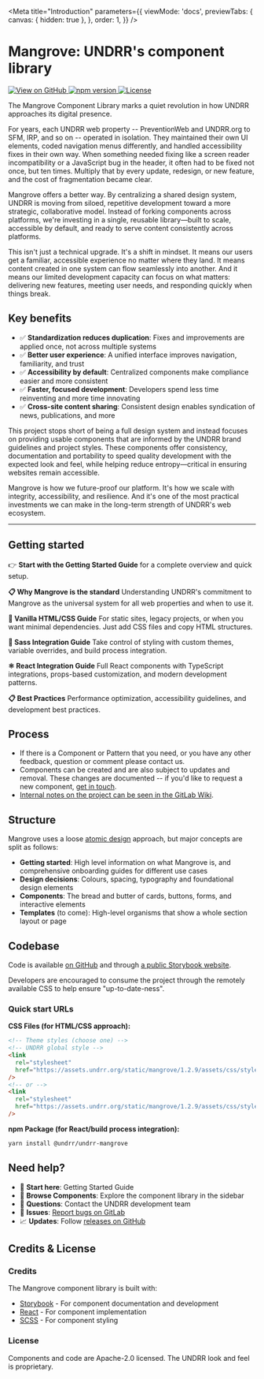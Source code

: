 
<Meta
  title="Introduction"
  parameters={{
    viewMode: 'docs',
    previewTabs: {
      canvas: { hidden: true },
    },
    order: 1,
  }}
/>

# Mangrove: UNDRR's component library

<div
  style={{
    display: 'flex',
    gap: '0.5rem',
    flexWrap: 'wrap',
  }}
>
  <a
    href="https://github.com/unisdr/undrr-mangrove"
    target="_blank"
    rel="noopener noreferrer"
    aria-label="View Mangrove on GitHub"
  >
    <img
      src="https://img.shields.io/badge/View%20on-GitHub-181717?logo=github&logoColor=white"
      alt="View on GitHub"
    />
  </a>
  <a
    href="https://www.npmjs.com/package/@undrr/undrr-mangrove"
    target="_blank"
    rel="noopener noreferrer"
    aria-label="View npm package"
  >
    <img
      src="https://img.shields.io/npm/v/@undrr/undrr-mangrove.svg"
      alt="npm version"
    />
  </a>
  <a
    href="https://github.com/unisdr/undrr-mangrove/blob/main/LICENSE"
    target="_blank"
    rel="noopener noreferrer"
    aria-label="View license"
  >
    <img
      src="https://img.shields.io/github/license/unisdr/undrr-mangrove.svg"
      alt="License"
    />
  </a>
</div>

The Mangrove Component Library marks a quiet revolution in how UNDRR approaches its digital presence.

For years, each UNDRR web property -- PreventionWeb and UNDRR.org to SFM, IRP, and so on -- operated in isolation. They maintained their own UI elements, coded navigation menus differently, and handled accessibility fixes in their own way. When something needed fixing like a screen reader incompatibility or a JavaScript bug in the header, it often had to be fixed not once, but ten times. Multiply that by every update, redesign, or new feature, and the cost of fragmentation became clear.

Mangrove offers a better way. By centralizing a shared design system, UNDRR is moving from siloed, repetitive development toward a more strategic, collaborative model. Instead of forking components across platforms, we're investing in a single, reusable library—built to scale, accessible by default, and ready to serve content consistently across platforms.

This isn't just a technical upgrade. It's a shift in mindset. It means our users get a familiar, accessible experience no matter where they land. It means content created in one system can flow seamlessly into another. And it means our limited development capacity can focus on what matters: delivering new features, meeting user needs, and responding quickly when things break.

## Key benefits

- ✅ **Standardization reduces duplication**: Fixes and improvements are applied once, not across multiple systems
- ✅ **Better user experience**: A unified interface improves navigation, familiarity, and trust
- ✅ **Accessibility by default**: Centralized components make compliance easier and more consistent
- ✅ **Faster, focused development**: Developers spend less time reinventing and more time innovating
- ✅ **Cross-site content sharing**: Consistent design enables syndication of news, publications, and more

This project stops short of being a full design system and instead focuses on providing usable components that are informed by the UNDRR brand guidelines and project styles. These components offer consistency, documentation and portability to speed quality development with the expected look and feel, while helping reduce entropy—critical in ensuring websites remain accessible.

Mangrove is how we future-proof our platform. It's how we scale with integrity, accessibility, and resilience. And it's one of the most practical investments we can make in the long-term strength of UNDRR's web ecosystem.

---

## Getting started

👉 **<LinkTo kind="getting-started-a-getting-started-guide" story="docs">Start with the Getting Started Guide</LinkTo>** for a complete overview and quick setup.

**📋 <LinkTo kind="getting-started-mangrove-the-undrr-standard" story="docs">Why Mangrove is the standard</LinkTo>**
Understanding UNDRR's commitment to Mangrove as the universal system for all web properties and when to use it.

**🎯 <LinkTo kind="getting-started-vanilla-html-and-css" story="docs">Vanilla HTML/CSS Guide</LinkTo>**
For static sites, legacy projects, or when you want minimal dependencies. Just add CSS files and copy HTML structures.

**🎨 <LinkTo kind="getting-started-sass-integration" story="docs">Sass Integration Guide</LinkTo>**
Take control of styling with custom themes, variable overrides, and build process integration.

**⚛️ <LinkTo kind="getting-started-react-integration" story="docs">React Integration Guide</LinkTo>**
Full React components with TypeScript integrations, props-based customization, and modern development patterns.

**📋 <LinkTo kind="getting-started-best-practices" story="docs">Best Practices</LinkTo>**
Performance optimization, accessibility guidelines, and development best practices.

## Process

- If there is a Component or Pattern that you need, or you have any other feedback, question or comment please contact us.
- Components can be created and are also subject to updates and removal. These changes are documented -- if you'd like to request a new component, [get in touch](https://github.com/unisdr/undrr-mangrove).
- [Internal notes on the project can be seen in the GitLab Wiki](https://git.un.org/undrr/web-backlog/-/wikis/Mangrove:-the-UNDRR-Component-library).

## Structure

Mangrove uses a loose [atomic design](https://atomicdesign.bradfrost.com/chapter-2/) approach, but major concepts are split as follows:

- **Getting started**: High level information on what Mangrove is, and comprehensive onboarding guides for different use cases
- **Design decisions**: Colours, spacing, typography and foundational design elements
- **Components**: The bread and butter of cards, buttons, forms, and interactive elements
- **Templates** (to come): High-level organisms that show a whole section layout or page

## Codebase

Code is available [on GitHub](https://github.com/unisdr/undrr-mangrove) and through [a public Storybook website](https://unisdr.github.io/undrr-mangrove/).

Developers are encouraged to consume the project through the remotely available CSS to help ensure "up-to-date-ness".

### Quick start URLs

**CSS Files (for HTML/CSS approach):**

```html
<!-- Theme styles (choose one) -->
<!-- UNDRR global style -->
<link
  rel="stylesheet"
  href="https://assets.undrr.org/static/mangrove/1.2.9/assets/css/style.css"
/>
<!-- or -->
<link
  rel="stylesheet"
  href="https://assets.undrr.org/static/mangrove/1.2.9/assets/css/style-preventionweb.css"
/>
```

**npm Package (for React/build process integration):**

```bash
yarn install @undrr/undrr-mangrove
```

## Need help?

- 📖 **Start here**: <LinkTo kind="getting-started-a-getting-started-guide" story="docs">Getting Started Guide</LinkTo>
- 🧱 **Browse Components**: Explore the component library in the sidebar
- 💬 **Questions**: Contact the UNDRR development team
- 🐛 **Issues**: [Report bugs on GitLab](https://gitlab.com/undrr/web-backlog/-/issues)
- 📈 **Updates**: Follow [releases on GitHub](https://github.com/unisdr/undrr-mangrove/releases)

## Credits & License

### Credits

The Mangrove component library is built with:

- [Storybook](https://storybook.js.org/) - For component documentation and development
- [React](https://reactjs.org/) - For component implementation
- [SCSS](https://sass-lang.com/) - For component styling

### License

Components and code are Apache-2.0 licensed. The UNDRR look and feel is proprietary.

